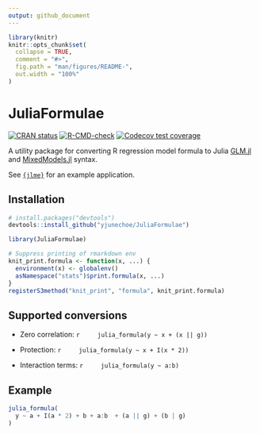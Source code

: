 ```yaml
---
output: github_document
---
```


<!-- README.md is generated from README.Rmd. Please edit that file -->

```r
library(knitr)
knitr::opts_chunk$set(
  collapse = TRUE,
  comment = "#>",
  fig.path = "man/figures/README-",
  out.width = "100%"
)
```

# JuliaFormulae

<!-- badges: start -->
[![CRAN status](https://www.r-pkg.org/badges/version/JuliaFormulae)](https://CRAN.R-project.org/package=JuliaFormulae)
[![R-CMD-check](https://github.com/yjunechoe/JuliaFormulae/actions/workflows/R-CMD-check.yaml/badge.svg)](https://github.com/yjunechoe/JuliaFormulae/actions/workflows/R-CMD-check.yaml)
[![Codecov test coverage](https://codecov.io/gh/yjunechoe/JuliaFormulae/branch/main/graph/badge.svg)](https://app.codecov.io/gh/yjunechoe/JuliaFormulae?branch=main)
<!-- badges: end -->

A utility package for converting R regression model formula to Julia [GLM.jl](https://github.com/JuliaStats/GLM.jl) and
[MixedModels.jl](https://github.com/JuliaStats/MixedModels.jl) syntax.

See [`{jlme}`](https://github.com/yjunechoe/jlme) for an example application.

## Installation

``` r
# install.packages("devtools")
devtools::install_github("yjunechoe/JuliaFormulae")
```

```r
library(JuliaFormulae)
```

```r
# Suppress printing of rmarkdown env
knit_print.formula <- function(x, ...) {
  environment(x) <- globalenv()
  asNamespace("stats")$print.formula(x, ...)
}
registerS3method("knit_print", "formula", knit_print.formula)
```


## Supported conversions

- Zero correlation:
    ```r
    julia_formula(y ~ x + (x || g))
    ```

- Protection:
    ```r
    julia_formula(y ~ x + I(x * 2))
    ```

- Interaction terms:
    ```r
    julia_formula(y ~ a:b)
    ```

## Example

```r
julia_formula(
  y ~ a + I(a * 2) + b + a:b  + (a || g) + (b | g)
)
```
